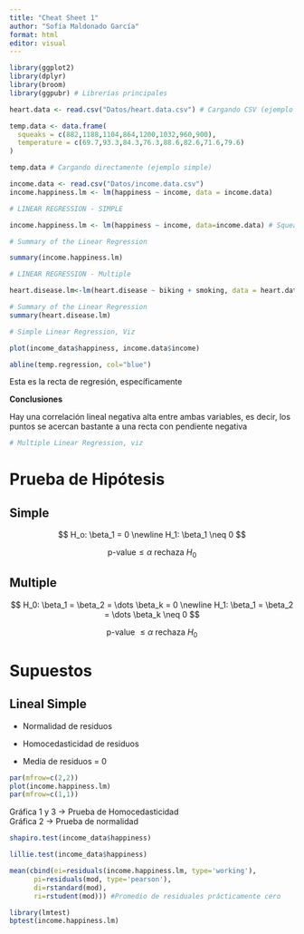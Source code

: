 ```yaml
---
title: "Cheat Sheet 1"
author: "Sofía Maldonado García"
format: html
editor: visual
---
```


```r
library(ggplot2)
library(dplyr)
library(broom)
library(ggpubr) # Librerías principales
```

```r
heart.data <- read.csv("Datos/heart.data.csv") # Cargando CSV (ejemplo multivariado)
```

```r
temp.data <- data.frame(
  squeaks = c(882,1188,1104,864,1200,1032,960,900),
  temperature = c(69.7,93.3,84.3,76.3,88.6,82.6,71.6,79.6)
)

temp.data # Cargando directamente (ejemplo simple)
```

```r

income.data <- read.csv("Datos/income.data.csv")
income.happiness.lm <- lm(happiness ~ income, data = income.data)
```

```r
# LINEAR REGRESSION - SIMPLE

income.happiness.lm <- lm(happiness ~ income, data=income.data) # Squeaks as a function of temperature

# Summary of the Linear Regression

summary(income.happiness.lm)
```

```r
# LINEAR REGRESSION - Multiple

heart.disease.lm<-lm(heart.disease ~ biking + smoking, data = heart.data) # Heart disease as a function of both biking and smoking

# Summary of the Linear Regression
summary(heart.disease.lm)
```

```r
# Simple Linear Regression, Viz

plot(income_data$happiness, income.data$income)

abline(temp.regression, col="blue")
```

Esta es la recta de regresión, específicamente

**Conclusiones**

Hay una correlación lineal negativa alta entre ambas variables, es decir, los puntos se acercan bastante a una recta con pendiente negativa

```r
# Multiple Linear Regression, viz
```

# Prueba de Hipótesis

## Simple

$$
H_o: \beta_1 = 0 \newline
H_1: \beta_1 \neq 0
$$

$$
\text{p-value} \leq \alpha \text{ rechaza } H_0
$$

## Multiple

$$
H_0: \beta_1 = \beta_2 = \dots \beta_k = 0 \newline
H_1: \beta_1 = \beta_2 = \dots \beta_k \neq 0
$$

$$
\text{p-value } \leq \alpha \text{ rechaza } H_0
$$

# Supuestos

## Lineal Simple

-   Normalidad de residuos

-   Homocedasticidad de residuos

-   Media de residuos = $0$

```r
par(mfrow=c(2,2))
plot(income.happiness.lm)
par(mfrow=c(1,1))
```

Gráfica 1 y 3 -\> Prueba de Homocedasticidad\
Gráfica 2 -\> Prueba de normalidad

```r
shapiro.test(income_data$happiness)
```

```r
lillie.test(income_data$happiness)
```

```r
mean(cbind(ei=residuals(income.happiness.lm, type='working'),
      pi=residuals(mod, type='pearson'),
      di=rstandard(mod),
      ri=rstudent(mod))) #Promedio de residuales prácticamente cero
```

```r
library(lmtest)
bptest(income.happiness.lm)
```
